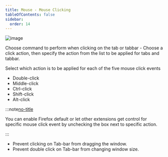 ```yaml
---
title: Mouse - Mouse Clicking
tableOfContents: false
sidebar:
  order: 14
---
```



<Image class="help-img" src={mouseClicking} alt="image" />

Choose command to perform when clicking on the tab or tabbar - Choose a click action, then specify
the action from the list to be applied for tabs and tabbar.

Select which action is to be applied for each of the five mouse click events

- Double-click
- Middle-click
- Ctrl-click
- Shift-click
- Alt-click

:::note[no-title]

You can enable Firefox default or let other extensions get control for specific mouse click event by
unchecking the box next to specific action.

:::

- Prevent clicking on Tab-bar from dragging the window.
- Prevent double click on Tab-bar from changing window size.

[no-title]: #
